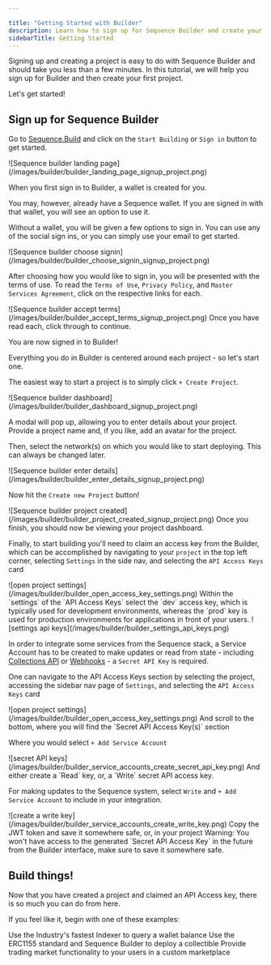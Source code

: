---

title: "Getting Started with Builder"
description: Learn how to sign up for Sequence Builder and create your first project in just a few minutes.
sidebarTitle: Getting Started
---



Signing up and creating a project is easy to do with Sequence Builder and should take you less than a few minutes. In this tutorial, we will help you sign up for Builder and then create your first project.

Let's get started!

## Sign up for Sequence Builder

<Steps>

<Step title="Go to sequence.build">

Go to [Sequence.Build](https://sequence.build/) and click on the `Start Building` or `Sign in` button to get started.
<Frame>
![Sequence builder landing page](/images/builder/builder_landing_page_signup_project.png)
</Frame>
</Step>
<Step title="Choose a sign in method">

When you first sign in to Builder, a wallet is created for you.

You may, however, already have a Sequence wallet. If you are signed in with that wallet, you will see an option to use it.

Without a wallet, you will be given a few options to sign in. You can use any of the social sign ins, or you can simply use your email to get started.
<Frame>
![Sequence builder choose signin](/images/builder/builder_choose_signin_signup_project.png)
</Frame>
</Step>
<Step title="Sign in to sequence.build">

After choosing how you would like to sign in, you will be presented with the terms of use. To read the `Terms of Use`, `Privacy Policy`, and `Master Services Agreement`, click on the respective links for each.
<Frame>
![Sequence builder accept terms](/images/builder/builder_accept_terms_signup_project.png)
</Frame>
Once you have read each, click through to continue.

You are now signed in to Builder!
</Step>
<Step title="Create a Project">

Everything you do in Builder is centered around each project - so let's start one.

The easiest way to start a project is to simply click `+ Create Project`.
<Frame>
![Sequence builder dashboard](/images/builder/builder_dashboard_signup_project.png)
</Frame>
</Step>
<Step title="Enter the project details">

A modal will pop up, allowing you to enter details about your project. Provide a project name and, if you like, add an avatar for the project.

Then, select the network(s) on which you would like to start deploying. This can always be changed later.
<Frame>
![Sequence builder enter details](/images/builder/builder_enter_details_signup_project.png)
</Frame>
</Step>
<Step title="Create the project!">

Now hit the `Create new Project` button!
<Frame>
![Sequence builder project created](/images/builder/builder_project_created_signup_project.png)
</Frame>
Once you finish, you should now be viewing your project dashboard.
</Step>
<Step title="Claim an API Access Key">

Finally, to start building you'll need to claim an access key from the Builder, which can be accomplished by navigating to your `project` in the top left corner, selecting `Settings` in the side nav, and selecting the `API Access Keys` card
<Frame>
![open project settings](/images/builder/builder_open_access_key_settings.png)
</Frame>
Within the `settings` of the `API Access Keys` select the `dev` access key, which is typically used for development environments, whereas the `prod` key is used for production environments for applications in front of your users.
<Frame>
![settings api keys](/images/builder/builder_settings_api_keys.png)
</Frame>
</Step>
<Step title="(Optional for Development) Create a Service Account">

In order to integrate some services from the Sequence stack, a Service Account has to be created to make updates or read from state - including [Collections API](/guides/metadata-guide) or [Webhooks](/api-references/indexer/examples/webhook-listener) - a `Secret API Key` is required.

One can navigate to the API Access Keys section by selecting the project, accessing the sidebar nav page of `Settings`, and selecting the `API Access Keys` card
<Frame>
![open project settings](/images/builder/builder_open_access_key_settings.png)
</Frame>
And scroll to the bottom, where you will find the `Secret API Access Key(s)` section

Where you would select `+ Add Service Account`
<Frame>
![secret API keys](/images/builder/builder_service_accounts_create_secret_api_key.png)
</Frame>
And either create a `Read` key, or, a `Write` secret API access key.

For making updates to the Sequence system, select `Write` and `+ Add Service Account` to include in your integration.
<Frame>
![create a write key](/images/builder/builder_service_accounts_create_write_key.png)
</Frame>
Copy the JWT token and save it somewhere safe, or, in your project

<Warning>
  Warning: You won't have access to the generated `Secret API Access Key` in the future from the Builder interface, make sure to save it somewhere safe.
</Warning>
</Step>
</Steps>

## Build things!

Now that you have created a project and claimed an API Access key, there is so much you can do from here.

If you feel like it, begin with one of these examples:

<CardGroup cols={3}>
  <Card
    title="Query a Wallet Balance"
    icon="sack-dollar"
    href="/api-references/indexer/overview"
  >
  Use the Industry's fastest Indexer to query a wallet balance
  </Card>
  <Card
    title="Deploy an Item Collectible"
    icon="cloud"
    href="/solutions/builder/contracts/deploy-an-item-collection"
  >
  Use the ERC1155 standard and Sequence Builder to deploy a collectible
  </Card>
  <Card
    title="Build a Custom Marketplace"
    icon="shop-lock"
    href="/guides/custom-marketplace"
  >
  Provide trading market functionality to your users in a custom marketplace
  </Card>
</CardGroup>

